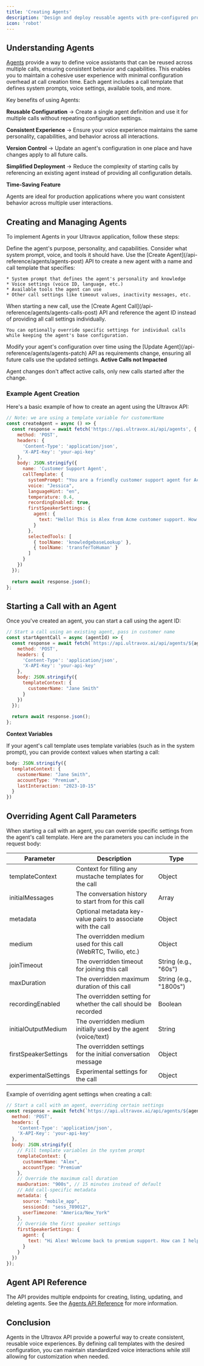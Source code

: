 ```yaml
---
title: 'Creating Agents'
description: 'Design and deploy reusable agents with pre-configured properties for consistent voice experiences.'
icon: 'robot'
---
```


## Understanding Agents

[Agents](/api-reference/agents/agents-post) provide a way to define voice assistants that can be reused across multiple calls, ensuring consistent behavior and capabilities. This enables you to maintain a cohesive user experience with minimal configuration overhead at call creation time. Each agent includes a call template that defines system prompts, voice settings, available tools, and more.

Key benefits of using Agents:

**Reusable Configuration** → Create a single agent definition and use it for multiple calls without repeating configuration settings.

**Consistent Experience** → Ensure your voice experience maintains the same personality, capabilities, and behavior across all interactions.

**Version Control** → Update an agent's configuration in one place and have changes apply to all future calls.

**Simplified Deployment** → Reduce the complexity of starting calls by referencing an existing agent instead of providing all configuration details.

<Note>
  <b>Time-Saving Feature</b>
  
  Agents are ideal for production applications where you want consistent behavior across multiple user interactions.
</Note>

## Creating and Managing Agents

To implement Agents in your Ultravox application, follow these steps:

<Steps>
  <Step title="Plan Your Agent">
    Define the agent's purpose, personality, and capabilities. Consider what system prompt, voice, and tools it should have.
  </Step>
  <Step title="Create the Agent">
    Use the [Create Agent](/api-reference/agents/agents-post) API to create a new agent with a name and call template that specifies:
    
    * System prompt that defines the agent's personality and knowledge
    * Voice settings (voice ID, language, etc.)
    * Available tools the agent can use
    * Other call settings like timeout values, inactivity messages, etc.
  </Step>
  <Step title="Use the Agent for Calls">
    When starting a new call, use the [Create Agent Call](/api-reference/agents/agents-calls-post) API and reference the agent ID instead of providing all call settings individually.

    You can optionally override specific settings for individual calls while keeping the agent's base configuration.
  </Step>
  <Step title="Update as Needed">
    Modify your agent's configuration over time using the [Update Agent](/api-reference/agents/agents-patch) API as requirements change, ensuring all future calls use the updated settings.
  </Step>
</Steps>

<Warning>
  <b>Active Calls not Impacted</b>

  Agent changes don't affect active calls, only new calls started after the change.

</Warning>

### Example Agent Creation

Here's a basic example of how to create an agent using the Ultravox API:

```js Example: Creating a New Customer Support Agent
// Note: we are using a template variable for customerName
const createAgent = async () => {
  const response = await fetch('https://api.ultravox.ai/api/agents', {
    method: 'POST',
    headers: {
      'Content-Type': 'application/json',
      'X-API-Key': 'your-api-key'
    },
    body: JSON.stringify({
      name: 'Customer Support Agent',
      callTemplate: {
        systemPrompt: "You are a friendly customer support agent for Acme Inc. Your name is Alex. You are talking to {{customerName}}. You should help them with their questions about our products and services. If you can't answer a question, offer to connect them with a human support agent.",
        voice: "Jessica",
        languageHint: "en",
        temperature: 0.4,
        recordingEnabled: true,
        firstSpeakerSettings: {
          agent: {
            text: "Hello! This is Alex from Acme customer support. How can I help you today?"
          }
        },
        selectedTools: [
          { toolName: 'knowledgebaseLookup' },
          { toolName: 'transferToHuman' }
        ]
      }
    })
  });
  
  return await response.json();
};
```

## Starting a Call with an Agent

Once you've created an agent, you can start a call using the agent ID:

```js Example: Starting a Call with an Agent
// Start a call using an existing agent, pass in customer name
const startAgentCall = async (agentId) => {
  const response = await fetch(`https://api.ultravox.ai/api/agents/${agentId}/calls`, {
    method: 'POST',
    headers: {
      'Content-Type': 'application/json',
      'X-API-Key': 'your-api-key'
    },
    body: JSON.stringify({
      templateContext: {
        customerName: "Jane Smith"
      }
    })
  });
  
  return await response.json();
};
```

<Tip>
  <b>Context Variables</b>

  If your agent's call template uses template variables (such as in the system prompt), you can provide context values when starting a call:
  
  ```javascript
  body: JSON.stringify({
    templateContext: {
      customerName: "Jane Smith",
      accountType: "Premium",
      lastInteraction: "2023-10-15"
    }
  })
  ```
</Tip>


## Overriding Agent Call Parameters

When starting a call with an agent, you can override specific settings from the agent's call template. Here are the parameters you can include in the request body:

| Parameter | Description | Type |
|-----------|-------------|------|
| templateContext | Context for filling any mustache templates for the call | Object |
| initialMessages | The conversation history to start from for this call | Array |
| metadata | Optional metadata key-value pairs to associate with the call | Object |
| medium | The overridden medium used for this call (WebRTC, Twilio, etc.) | Object |
| joinTimeout | The overridden timeout for joining this call | String (e.g., "60s") |
| maxDuration | The overridden maximum duration of this call | String (e.g., "1800s") |
| recordingEnabled | The overridden setting for whether the call should be recorded | Boolean |
| initialOutputMedium | The overridden medium initially used by the agent (voice/text) | String |
| firstSpeakerSettings | The overridden settings for the initial conversation message | Object |
| experimentalSettings | Experimental settings for the call | Object |

Example of overriding agent settings when creating a call:

```javascript
// Start a call with an agent, overriding certain settings
const response = await fetch(`https://api.ultravox.ai/api/agents/${agentId}/calls`, {
  method: 'POST',
  headers: {
    'Content-Type': 'application/json',
    'X-API-Key': 'your-api-key'
  },
  body: JSON.stringify({
    // Fill template variables in the system prompt
    templateContext: {
      customerName: "Alex",
      accountType: "Premium"
    },
    // Override the maximum call duration
    maxDuration: "900s", // 15 minutes instead of default
    // Add call-specific metadata
    metadata: {
      source: "mobile_app",
      sessionId: "sess_789012",
      userTimezone: "America/New_York"
    },
    // Override the first speaker settings
    firstSpeakerSettings: {
      agent: {
        text: "Hi Alex! Welcome back to premium support. How can I help you today?"
      }
    }
  })
});
```

## Agent API Reference

The API provides multiple endpoints for creating, listing, updating, and deleting agents. See the [Agents API Reference](/api-reference/agents/) for more information.

## Conclusion

Agents in the Ultravox API provide a powerful way to create consistent, reusable voice experiences. By defining call templates with the desired configuration, you can maintain standardized voice interactions while still allowing for customization when needed.
